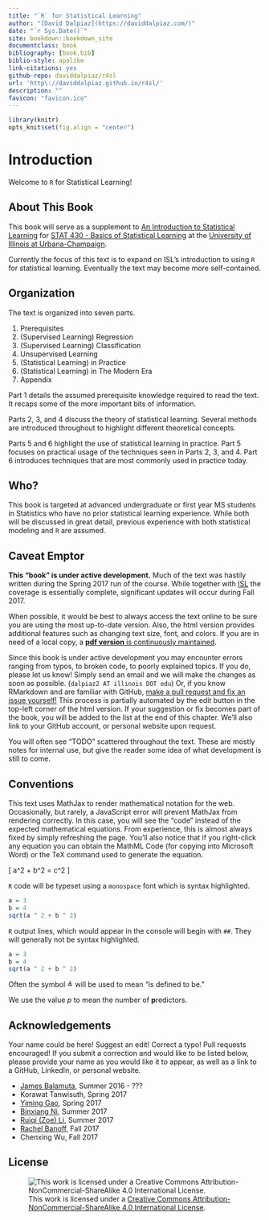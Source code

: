```yaml
--- 
title: "`R` for Statistical Learning"
author: "[David Dalpiaz](https://daviddalpiaz.com/)"
date: "`r Sys.Date()`"
site: bookdown::bookdown_site
documentclass: book
bibliography: [book.bib]
biblio-style: apalike
link-citations: yes
github-repo: daviddalpiaz/r4sl
url: 'http\://daviddalpiaz.github.io/r4sl/'
description: ""
favicon: "favicon.ico"
---
```


```r
library(knitr)
opts_knit$set(fig.align = "center")
```


# Introduction {-}

Welcome to `R` for Statistical Learning!


## About This Book {-}

This book will serve as a supplement to [An Introduction to Statistical Learning](http://www-bcf.usc.edu/~gareth/ISL/) for [STAT 430 - Basics of Statistical Learning](https://go.illinois.edu/stat430) at the [University of Illinois at Urbana-Champaign](http://illinois.edu/).

Currently the focus of this text is to expand on ISL's introduction to using `R` for statistical learning. Eventually the text may become more self-contained.


## Organization {-}

The text is organized into seven parts.

1. Prerequisites
2. (Supervised Learning) Regression
3. (Supervised Learning) Classification
4. Unsupervised Learning
5. (Statistical Learning) in Practice
6. (Statistical Learning) in The Modern Era
7. Appendix

Part 1 details the assumed prerequisite knowledge required to read the text. It recaps some of the more important bits of information.

Parts 2, 3, and 4 discuss the theory of statistical learning. Several methods are introduced throughout to highlight different theoretical concepts.

Parts 5 and 6 highlight the use of statistical learning in practice. Part 5 focuses on practical usage of the techniques seen in Parts 2, 3, and 4. Part 6 introduces techniques that are most commonly used in practice today.


## Who? {-}

This book is targeted at advanced undergraduate or first year MS students in Statistics who have no prior statistical learning experience. While both will be discussed in great detail, previous experience with both statistical modeling and `R` are assumed.


## Caveat Emptor {-}

**This "book" is under active development.** Much of the text was hastily written during the Spring 2017 run of the course. While together with [ISL](http://www-bcf.usc.edu/~gareth/ISL/) the coverage is essentially complete, significant updates will occur during Fall 2017.

When possible, it would be best to always access the text online to be sure you are using the most up-to-date version. Also, the html version provides additional features such as changing text size, font, and colors. If you are in need of a local copy, a [**pdf version** is continuously maintained](http://daviddalpiaz.github.io/r4sl/r4sl.pdf).

Since this book is under active development you may encounter errors ranging from typos, to broken code, to poorly explained topics. If you do, please let us know! Simply send an email and we will make the changes as soon as possible. (`dalpiaz2 AT illinois DOT edu`) Or, if you know RMarkdown and are familiar with GitHub, [make a pull request and fix an issue yourself!](https://github.com/daviddalpiaz/r4sl) This process is partially automated by the edit button in the top-left corner of the html version. If your suggestion or fix becomes part of the book, you will be added to the list at the end of this chapter. We'll also link to your GitHub account, or personal website upon request.

You will often see "TODO" scattered throughout the text. These are mostly notes for internal use, but give the reader some idea of what development is still to come.


## Conventions {-}

This text uses MathJax to render mathematical notation for the web. Occasionally, but rarely, a JavaScript error will prevent MathJax from rendering correctly. In this case, you will see the "code" instead of the expected mathematical equations. From experience, this is almost always fixed by simply refreshing the page. You'll also notice that if you right-click any equation you can obtain the MathML Code (for copying into Microsoft Word) or the TeX command used to generate the equation.

\[
a^2 + b^2 = c^2
\]

`R` code will be typeset using a `monospace` font which is syntax highlighted.

```r
a = 3
b = 4
sqrt(a ^ 2 + b ^ 2)
```

`R` output lines, which would appear in the console will begin with `##`. They will generally not be syntax highlighted.

```r
a = 3
b = 4
sqrt(a ^ 2 + b ^ 2)
```

Often the symbol $\triangleq$ will be used to mean "is defined to be."

We use the value $p$ to mean the number of **p**redictors.


## Acknowledgements {-}

Your name could be here! Suggest an edit! Correct a typo! Pull requests encouraged! If you submit a correction and would like to be listed below, please provide your name as you would like it to appear, as well as a link to a GitHub, LinkedIn, or personal website.

- [James Balamuta](http://www.thecoatlessprofessor.com/), Summer 2016 - ??? 
- Korawat Tanwisuth, Spring 2017
- [Yiming Gao](https://www.linkedin.com/in/yiming-gao), Spring 2017
- [Binxiang Ni](https://github.com/binxiangni), Summer 2017
- [Ruiqi (Zoe) Li](https://github.com/ruiqili2), Summer 2017
- [Rachel Banoff](https://www.linkedin.com/in/rachelbanoff/%E2%80%8B), Fall 2017
- Chenxing Wu, Fall 2017

## License {-}

![This work is licensed under a [Creative Commons Attribution-NonCommercial-ShareAlike 4.0 International License](http://creativecommons.org/licenses/by-nc-sa/4.0/).](images/cc.png)
